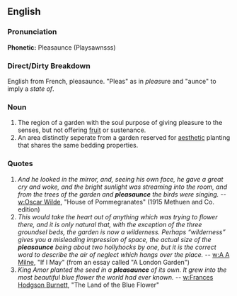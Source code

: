 ==English==
===Pronunciation===
'''Phonetic:''' Pleasaunce (Playsawnsss)

===Direct/Dirty Breakdown===

English from French, pleasaunce. "Pleas" as in ''pleas''ure and "aunce" to imply a ''state of''. 

===Noun===
#The region of a garden with the soul purpose of giving pleasure to the senses, but not offering [[fruit]] or sustenance.
#An area distinctly seperate from a garden reserved for [[aesthetic]] planting that shares the same bedding properties.

===Quotes===
#''And he looked in the mirror, and, seeing his own face, he gave a great cry and woke, and the bright sunlight was streaming into the room, and from the trees of the garden and '''pleasaunce''' the birds were singing.'' -- [[w:Oscar Wilde]], "House of Pommegranates" (1915 Methuen and Co. edition)
#''This would take the heart out of anything which was trying to flower there, and it is only natural that, with the exception of the three groundsel beds, the garden is now a wilderness. Perhaps “wilderness” gives you a misleading impression of space, the actual size of the '''pleasaunce''' being about two hollyhocks by one, but it is the correct word to describe the air of neglect which hangs over the place.'' -- [[w:A A Milne]], "If I May" (from an essay called "A London Garden")
#''King Amor planted the seed in a '''pleasaunce''' of its own. It grew into the most beautiful blue flower the world had ever known.'' -- [[w:Frances Hodgson Burnett]], "The Land of the Blue Flower"
